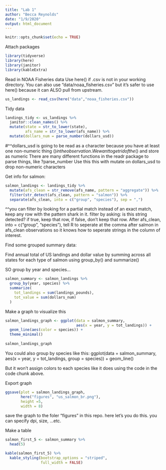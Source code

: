 ```yaml
---
title: "Lab 1"
author: "Becca Reynolds"
date: "1/9/2020"
output: html_document
---
```


```r
knitr::opts_chunk$set(echo = TRUE)
```
Attach packages
```r
library(tidyverse)
library(here)
library(janitor)
library(kableExtra)
```
Read in NOAA Fisheries data
Use here() if .csv is not in your working directory. You can also use "data/noaa_fisheries.csv" but it's safer to use here() because it can ALSO pull from upstream.
```r
us_landings <- read_csv(here("data","noaa_fisheries.csv"))
```
Tidy data
```r
landings_tidy <- us_landings %>% 
  janitor::clean_names() %>% 
  mutate(state = str_to_lower(state),
         afs_name = str_to_lower(afs_name)) %>% 
  mutate(dollars_num = parse_number(dollars_usd))
```
#^^dollars_usd is going to be read as a character because you have at least one non-numeric thing ($) in the observation. We want to get rid of the ($) and store as numeric
There are many different functions in the readr package to parse things, like ?parse_number
Use this this with mutate on dollars_usd to drop non-numeric characters


Get info for salmon:
```r
salmon_landings <- landings_tidy %>% 
  mutate(afs_clean = str_remove(afs_name, pattern = "aggregate")) %>% 
  filter(str_detect(afs_clean, pattern = "salmon")) %>% 
  separate(afs_clean, into = c("group", "species"), sep = ",")

```
^^you can filter by looking for a partial match instead of an exact match, keep any row with the pattern shark in it. filter by asking: is this string detected? if true, keep that row, if false, don't keep that row. After afs_clean, into = c("group", "species"), tell R to seperate at the comma after salmon in afs_clean observations so it knows how to seperate strings in the column of interest.

Find some grouped summary data:

Find annual total of US landings and dollar value by summing across all states for each type of salmon using group_by() and summarize()

SO group by year and species...
```r
salmon_summary <- salmon_landings %>%
  group_by(year, species) %>% 
  summarize(
    tot_landings = sum(landings_pounds),
    tot_value = sum(dollars_num)
  )
```

Make a graph to visualize this
```r
salmon_landings_graph <- ggplot(data = salmon_summary, 
                                aes(x = year, y = tot_landings)) +
  geom_line(aes(color = species)) +
  theme_minimal()
  
salmon_landings_graph

```
You could also group by species like this:
ggplot(data = salmon_summary, 
                                aes(x = year, y = tot_landings, group = species)) +
  geom_line()
  
  But it won't assign colors to each species like it does using the code in the code chunk above.

Export graph
```r
ggsave(plot = salmon_landings_graph,
       here("figures", "us_salmon_br.png"),
       height =5,
       width = 8)
```
save the graph to the foler "figures" in this repo. here let's you do this. you can specify dpi, size, ...etc.

Make a table
```r
salmon_first_5 <- salmon_summary %>% 
  head(5)
```

```r
kable(salmon_first_5) %>% 
  kable_styling(bootstrap_options = "striped",
                full_width = FALSE)
```

